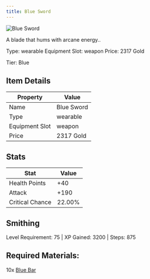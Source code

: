 ```yaml
---
title: Blue Sword
---
```


<div className="flex items-start gap-6 mb-8">
  <div className="flex-shrink-0">
    <img src="/assets/resources/crafting/weapons/swords/blue_sword.png" alt="Blue Sword" className="w-24 h-24 border rounded-lg" />
  </div>
  <div className="flex-1">
    <div className="space-y-2">
      <p className="text-lg text-muted-foreground">A blade that hums with arcane energy..</p>
      <div className="flex flex-wrap gap-4 text-sm">
        <span className="px-2 py-1 bg-green-100 dark:bg-green-900 rounded-md">
          Type: wearable
        </span>
        <span className="px-2 py-1 bg-purple-100 dark:bg-purple-900 rounded-md">
          Equipment Slot: weapon
        </span>
        <span className="px-2 py-1 bg-yellow-100 dark:bg-yellow-900 rounded-md">
          Price: 2317 Gold
        </span>
      </div>
      <p className="text-sm font-medium">Tier: Blue</p>
    </div>
  </div>
</div>

## Item Details
| Property | Value |
|----------|-------|
| Name | Blue Sword |
| Type | wearable |
| Equipment Slot | weapon |
| Price | 2317 Gold |

## Stats
| Stat | Value |
|------|-------|
| Health Points | +40 |
| Attack | +190 |
| Critical Chance | 22.00% |

## Smithing
Level Requirement: 75 | XP Gained: 3200 | Steps: 875

## Required Materials:
10x [Blue Bar](/docs/resources/individual/blue_bar)

